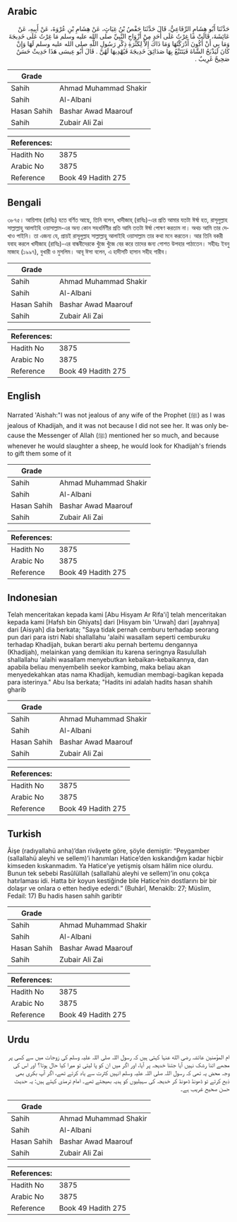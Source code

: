 ## Arabic


<div dir="rtl" lang="ar" style={{fontSize:'larger',backgroundColor:'#f8f9fa',padding:20}}>
حَدَّثَنَا أَبُو هِشَامٍ الرِّفَاعِيُّ، قَالَ حَدَّثَنَا حَفْصُ بْنُ غِيَاثٍ، عَنْ هِشَامِ بْنِ عُرْوَةَ، عَنْ أَبِيهِ، عَنْ عَائِشَةَ، قَالَتْ مَا غِرْتُ عَلَى أَحَدٍ مِنْ أَزْوَاجِ النَّبِيِّ صلى الله عليه وسلم مَا غِرْتُ عَلَى خَدِيجَةَ وَمَا بِي أَنْ أَكُونَ أَدْرَكْتُهَا وَمَا ذَاكَ إِلاَّ لِكَثْرَةِ ذِكْرِ رَسُولِ اللَّهِ صلى الله عليه وسلم لَهَا وَإِنْ كَانَ لَيَذْبَحُ الشَّاةَ فَيَتَتَبَّعُ بِهَا صَدَائِقَ خَدِيجَةَ فَيُهْدِيهَا لَهُنَّ ‏.‏ قَالَ أَبُو عِيسَى هَذَا حَدِيثٌ حَسَنٌ صَحِيحٌ غَرِيبٌ ‏.‏
</div>
<div style={{backgroundColor:'#f8f9fa',padding:20, marginBottom: 10}}><table> <thead> <tr> <th>Grade</th> <th></th> </tr> </thead> <tbody> <tr><td>Sahih</td><td>Ahmad Muhammad Shakir</td></tr><tr><td>Sahih</td><td>Al-Albani</td></tr><tr><td>Hasan Sahih</td><td>Bashar Awad Maarouf</td></tr><tr><td>Sahih</td><td>Zubair Ali Zai</td></tr></tbody></table><table> <thead> <tr> <th>References:</th> <th></th> </tr> </thead> <tbody><tr><td>Hadith No</td><td>3875</td></tr><tr><td>Arabic No</td><td>3875</td></tr><tr><td>Reference</td><td>Book 49 Hadith 275</td></tr></tbody></table></div>

## Bengali


<div dir="ltr" lang="bn" style={{fontSize:'larger',backgroundColor:'#f8f9fa',padding:20}}>
৩৮৭৫। আয়িশাহ (রাযিঃ) হতে বর্ণিত আছে, তিনি বলেন, খাদীজাহ্ (রাযিঃ)-এর প্রতি আমার যতটা ঈর্ষা হত, রাসূলুল্লাহ সাল্লাল্লাহু আলাইহি ওয়াসাল্লাম-এর অন্য কোন সহধর্মিণীর প্রতি আমি ততটা ঈর্ষা পোষণ করতাম না। অথচ আমি তার দেখাও পাইনি। তা এজন্য যে, প্রায়ই রাসূলুল্লাহ সাল্লাল্লাহু আলাইহি ওয়াসাল্লাম তার কথা মনে করতেন। আর তিনি বকরী যবাহ করলে খাদীজাহ (রাযিঃ)-এর বান্ধবীদেরকে খুঁজে খুঁজে বের করে তাদের জন্য গোশত উপহার পাঠাতেন। সহীহঃ ইবনু মাজাহ (১৯৯৭), বুখারী ও মুসলিম। আবূ ঈসা বলেন, এ হাদীসটি হাসান সহীহ গারীব।
</div>
<div style={{backgroundColor:'#f8f9fa',padding:20, marginBottom: 10}}><table> <thead> <tr> <th>Grade</th> <th></th> </tr> </thead> <tbody> <tr><td>Sahih</td><td>Ahmad Muhammad Shakir</td></tr><tr><td>Sahih</td><td>Al-Albani</td></tr><tr><td>Hasan Sahih</td><td>Bashar Awad Maarouf</td></tr><tr><td>Sahih</td><td>Zubair Ali Zai</td></tr></tbody></table><table> <thead> <tr> <th>References:</th> <th></th> </tr> </thead> <tbody><tr><td>Hadith No</td><td>3875</td></tr><tr><td>Arabic No</td><td>3875</td></tr><tr><td>Reference</td><td>Book 49 Hadith 275</td></tr></tbody></table></div>

## English


<div dir="ltr" lang="en" style={{fontSize:'larger',backgroundColor:'#f8f9fa',padding:20}}>
Narrated 'Aishah:"I was not jealous of any wife of the Prophet (ﷺ) as I was jealous of Khadijah, and it was not because I did not see her. It was only because the Messenger of Allah (ﷺ) mentioned her so much, and because whenever he would slaughter a sheep, he would look for Khadijah's friends to gift them some of it
</div>
<div style={{backgroundColor:'#f8f9fa',padding:20, marginBottom: 10}}><table> <thead> <tr> <th>Grade</th> <th></th> </tr> </thead> <tbody> <tr><td>Sahih</td><td>Ahmad Muhammad Shakir</td></tr><tr><td>Sahih</td><td>Al-Albani</td></tr><tr><td>Hasan Sahih</td><td>Bashar Awad Maarouf</td></tr><tr><td>Sahih</td><td>Zubair Ali Zai</td></tr></tbody></table><table> <thead> <tr> <th>References:</th> <th></th> </tr> </thead> <tbody><tr><td>Hadith No</td><td>3875</td></tr><tr><td>Arabic No</td><td>3875</td></tr><tr><td>Reference</td><td>Book 49 Hadith 275</td></tr></tbody></table></div>

## Indonesian


<div dir="ltr" lang="id" style={{fontSize:'larger',backgroundColor:'#f8f9fa',padding:20}}>
Telah menceritakan kepada kami [Abu Hisyam Ar Rifa'i] telah menceritakan kepada kami [Hafsh bin Ghiyats] dari [Hisyam bin 'Urwah] dari [ayahnya] dari [Aisyah] dia berkata; "Saya tidak pernah cemburu terhadap seorang pun dari para istri Nabi shallallahu 'alaihi wasallam seperti cemburuku terhadap Khadijah, bukan berarti aku pernah bertemu dengannya (Khadijah), melainkan yang demikian itu karena seringnya Rasulullah shallallahu 'alaihi wasallam menyebutkan kebaikan-kebaikannya, dan apabila beliau menyembelih seekor kambing, maka beliau akan menyedekahkan atas nama Khadijah, kemudian membagi-bagikan kepada para isterinya." Abu Isa berkata; "Hadits ini adalah hadits hasan shahih gharib
</div>
<div style={{backgroundColor:'#f8f9fa',padding:20, marginBottom: 10}}><table> <thead> <tr> <th>Grade</th> <th></th> </tr> </thead> <tbody> <tr><td>Sahih</td><td>Ahmad Muhammad Shakir</td></tr><tr><td>Sahih</td><td>Al-Albani</td></tr><tr><td>Hasan Sahih</td><td>Bashar Awad Maarouf</td></tr><tr><td>Sahih</td><td>Zubair Ali Zai</td></tr></tbody></table><table> <thead> <tr> <th>References:</th> <th></th> </tr> </thead> <tbody><tr><td>Hadith No</td><td>3875</td></tr><tr><td>Arabic No</td><td>3875</td></tr><tr><td>Reference</td><td>Book 49 Hadith 275</td></tr></tbody></table></div>

## Turkish


<div dir="ltr" lang="tr" style={{fontSize:'larger',backgroundColor:'#f8f9fa',padding:20}}>
Âişe (radıyallahü anha)’dan rivâyete göre, şöyle demiştir: “Peygamber (sallallahü aleyhi ve sellem)’i hanımları Hatice’den kıskandığım kadar hiçbir kimseden kıskanmadım. Ya Hatice’ye yetişmiş olsam hâlim nice olurdu. Bunun tek sebebi Rasûlüllah (sallallahü aleyhi ve sellem)’in onu çokça hatırlaması idi. Hatta bir koyun kestiğinde bile Hatice’nin dostlarını bir bir dolaşır ve onlara o etten hediye ederdi.” (Buhârî, Menakîb: 27; Müslim, Fedail: 17) Bu hadis hasen sahih garibtir
</div>
<div style={{backgroundColor:'#f8f9fa',padding:20, marginBottom: 10}}><table> <thead> <tr> <th>Grade</th> <th></th> </tr> </thead> <tbody> <tr><td>Sahih</td><td>Ahmad Muhammad Shakir</td></tr><tr><td>Sahih</td><td>Al-Albani</td></tr><tr><td>Hasan Sahih</td><td>Bashar Awad Maarouf</td></tr><tr><td>Sahih</td><td>Zubair Ali Zai</td></tr></tbody></table><table> <thead> <tr> <th>References:</th> <th></th> </tr> </thead> <tbody><tr><td>Hadith No</td><td>3875</td></tr><tr><td>Arabic No</td><td>3875</td></tr><tr><td>Reference</td><td>Book 49 Hadith 275</td></tr></tbody></table></div>

## Urdu


<div dir="rtl" lang="ur" style={{fontSize:'larger',backgroundColor:'#f8f9fa',padding:20}}>
ام المؤمنین عائشہ رضی الله عنہا کہتی ہیں کہ رسول اللہ صلی اللہ علیہ وسلم کی زوجات میں سے کسی پر مجھے اتنا رشک نہیں آیا جتنا خدیجہ پر آیا، اور اگر میں ان کو پا لیتی تو میرا کیا حال ہوتا؟ اور اس کی وجہ محض یہ تھی کہ رسول اللہ صلی اللہ علیہ وسلم انہیں کثرت سے یاد کرتے تھے، اگر آپ بکری بھی ذبح کرتے تو ڈھونڈ ڈھونڈ کر خدیجہ کی سہیلیوں کو ہدیہ بھیجتے تھے۔ امام ترمذی کہتے ہیں: یہ حدیث حسن صحیح غریب ہے۔
</div>
<div style={{backgroundColor:'#f8f9fa',padding:20, marginBottom: 10}}><table> <thead> <tr> <th>Grade</th> <th></th> </tr> </thead> <tbody> <tr><td>Sahih</td><td>Ahmad Muhammad Shakir</td></tr><tr><td>Sahih</td><td>Al-Albani</td></tr><tr><td>Hasan Sahih</td><td>Bashar Awad Maarouf</td></tr><tr><td>Sahih</td><td>Zubair Ali Zai</td></tr></tbody></table><table> <thead> <tr> <th>References:</th> <th></th> </tr> </thead> <tbody><tr><td>Hadith No</td><td>3875</td></tr><tr><td>Arabic No</td><td>3875</td></tr><tr><td>Reference</td><td>Book 49 Hadith 275</td></tr></tbody></table></div>
